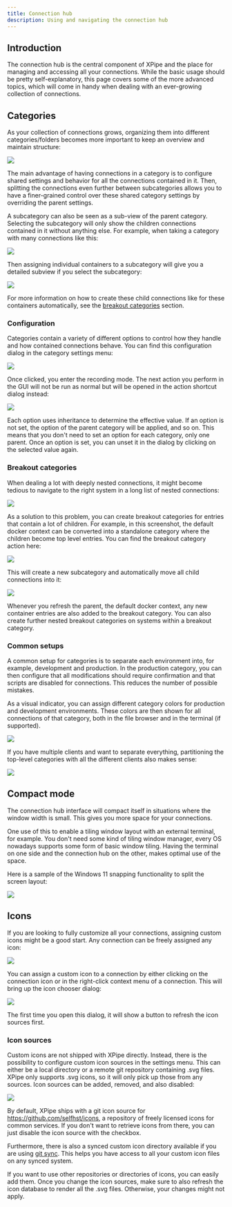 ```yaml
---
title: Connection hub
description: Using and navigating the connection hub
---
```


## Introduction

The connection hub is the central component of XPipe and the place for managing and accessing all your connections. While the basic usage should be pretty self-explanatory, this page covers some of the more advanced topics, which will come in handy when dealing with an ever-growing collection of connections.

## Categories

As your collection of connections grows, organizing them into different categories/folders becomes more important to keep an overview and maintain structure:

![](/images/category-list.png)

The main advantage of having connections in a category is to configure shared settings and behavior for all the connections contained in it. Then, splitting the connections even further between subcategories allows you to have a finer-grained control over these shared category settings by overriding the parent settings.

A subcategory can also be seen as a sub-view of the parent category. Selecting the subcategory will only show the children connections contained in it without anything else. For example, when taking a category with many connections like this:

![](/images/category-parent.png)

Then assigning individual containers to a subcategory will give you a detailed subview if you select the subcategory:

![](/images/category-child.png)

For more information on how to create these child connections like for these containers automatically, see the [breakout categories](#breakout-categories) section.

### Configuration

Categories contain a variety of different options to control how they handle and how contained connections behave. You can find this configuration dialog in the category settings menu:

![](/images/category-config.png)

Once clicked, you enter the recording mode. The next action you perform in the GUI will not be run as normal but will be opened in the action shortcut dialog instead:

![](/images/category-config-menu.png)

Each option uses inheritance to determine the effective value. If an option is not set, the option of the parent category will be applied, and so on. This means that you don't need to set an option for each category, only one parent. Once an option is set, you can unset it in the dialog by clicking on the selected value again.

### Breakout categories

When dealing a lot with deeply nested connections, it might become tedious to navigate to the right system in a long list of nested connections:

![](/images/category-depth.png)

As a solution to this problem, you can create breakout categories for entries that contain a lot of children. For example, in this screenshot, the default docker context can be converted into a standalone category where the children become top level entries. You can find the breakout category action here:

![](/images/category-breakout.png)

This will create a new subcategory and automatically move all child connections into it:

![](/images/category-child.png)

Whenever you refresh the parent, the default docker context, any new container entries are also added to the breakout category. You can also create further nested breakout categories on systems within a breakout category.

### Common setups

A common setup for categories is to separate each environment into, for example, development and production. In the production category, you can then configure that all modifications should require confirmation and that scripts are disabled for connections. This reduces the number of possible mistakes.

As a visual indicator, you can assign different category colors for production and development environments. These colors are then shown for all connections of that category, both in the file browser and in the terminal (if supported).

![](/images/category-setup.png)

If you have multiple clients and want to separate everything, partitioning the top-level categories with all the different clients also makes sense:

![](/images/category-setup-client.png)

## Compact mode

The connection hub interface will compact itself in situations where the window width is small. This gives you more space for your connections.

One use of this to enable a tiling window layout with an external terminal, for example. You don't need some kind of tiling window manager, every OS nowadays supports some form of basic window tiling. Having the terminal on one side and the connection hub on the other, makes optimal use of the space.

Here is a sample of the Windows 11 snapping functionality to split the screen layout:

![](/images/hub-tile.png)

## Icons

If you are looking to fully customize all your connections, assigning custom icons might be a good start. Any connection can be freely assigned any icon:

![](/images/icons-list.png)

You can assign a custom icon to a connection by either clicking on the connection icon or in the right-click context menu of a connection. This will bring up the icon chooser dialog:

![](/images/icons-dialog.png)

The first time you open this dialog, it will show a button to refresh the icon sources first.

### Icon sources

Custom icons are not shipped with XPipe directly. Instead, there is the possibility to configure custom icon sources in the settings menu. This can either be a local directory or a remote git repository containing .svg files. XPipe only supports .svg icons, so it will only pick up those from any sources. Icon sources can be added, removed, and also disabled:

![](/images/icons-settings.png)

By default, XPipe ships with a git icon source for https://github.com/selfhst/icons, a repository of freely licensed icons for common services. If you don't want to retrieve icons from there, you can just disable the icon source with the checkbox.

Furthermore, there is also a synced custom icon directory available if you are using [git sync](/guide/sync). This helps you have access to all your custom icon files on any synced system.

If you want to use other repositories or directories of icons, you can easily add them. Once you change the icon sources, make sure to also refresh the icon database to render all the .svg files. Otherwise, your changes might not apply.



